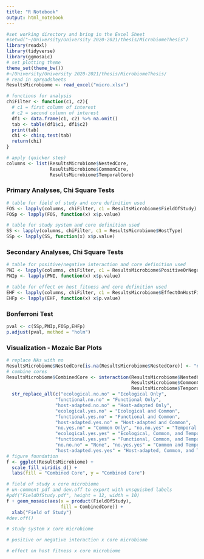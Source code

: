```yaml
---
title: "R Notebook"
output: html_notebook
---
```


```r
#set working directory and bring in the Excel Sheet
#setwd("~/University/University 2020-2021/thesis/MicrobiomeThesis")
library(readxl)
library(tidyverse)
library(ggmosaic)
# set plotting theme
theme_set(theme_bw())
#~/University/University 2020-2021/thesis/MicrobiomeThesis/
# read in spreadsheets
ResultsMicrobiome <- read_excel("micro.xlsx")
```

```r
# functions for analysis
chiFilter <- function(c1, c2){
  # c1 = first column of interest
  # c2 = second column of interest
  df1 <- data.frame(c1, c2) %>% na.omit()
  tab <- table(df1$c1, df1$c2)
  print(tab)
  chi <- chisq.test(tab)
  return(chi)
}
```

```r
# apply (quicker step)
columns <- list(ResultsMicrobiome$NestedCore,
                ResultsMicrobiome$CommonCore,
                ResultsMicrobiome$TemporalCore)
```

### Primary Analyses, Chi Square Tests
```r
# table for field of study and core definition used
FOS <- lapply(columns, chiFilter, c1 = ResultsMicrobiome$FieldOfStudy)
FOSp <- lapply(FOS, function(x) x$p.value)
```

```r
# table for study system and core definition used
SS <- lapply(columns, chiFilter, c1 = ResultsMicrobiome$HostType)
SSp <- lapply(SS, function(x) x$p.value)
```

### Secondary Analyses, Chi Square Tests
```r
# table for positive/negative interaction and core definition used
PNI <- lapply(columns, chiFilter, c1 = ResultsMicrobiome$PositiveOrNegativeInteraction)
PNIp <- lapply(PNI, function(x) x$p.value)
```

```r
# table for effect on host fitness and core definition used
EHF <- lapply(columns, chiFilter, c1 = ResultsMicrobiome$EffectOnHostFitness)
EHFp <- lapply(EHF, function(x) x$p.value)
```


### Bonferroni Test

```r
pval <- c(SSp,PNIp,FOSp,EHFp)
p.adjust(pval, method = "holm")
```

### Visualization - Mozaic Bar Plots
```r
# replace NAs with no
ResultsMicrobiome$NestedCore[is.na(ResultsMicrobiome$NestedCore)] <- "no"
# combine cores
ResultsMicrobiome$CombinedCore <- interaction(ResultsMicrobiome$NestedCore,
                                              ResultsMicrobiome$CommonCore,
                                              ResultsMicrobiome$TemporalCore) %>%
  str_replace_all(c("ecological.no.no" = "Ecological Only",
                  "functional.no.no" = "Functional Only",
                  "host-adapted.no.no" = "Host-adapted Only",
                  "ecological.yes.no" = "Ecological and Common",
                  "functional.yes.no" = "Functional and Common",
                  "host-adapted.yes.no" = "Host-adapted and Common",
                  "no.yes.no" = "Common Only", "no.no.yes" = "Temporal Only",
                  "ecological.yes.yes" = "Ecological, Common, and Temporal",
                  "functional.yes.yes" = "Functional, Common, and Temporal",
                  "no.no.no" = "None", "no.yes.yes" = "Common and Temporal",
                  "host-adapted.yes.yes" = "Host-adapted, Common, and Temporal"))
# figure foundation
f <- ggplot(ResultsMicrobiome) +
  scale_fill_viridis_d() +
  labs(fill = "Combined Core", y = "Combined Core")
```

```r
# field of study x core microbiome
# un-comment pdf and dev.off to export with unsquished labels
#pdf("FieldOfStudy.pdf", height = 12, width = 10)
f + geom_mosaic(aes(x = product(FieldOfStudy),
                    fill = CombinedCore)) +
  xlab("Field of Study")
#dev.off()
```

```r
# study system x core microbiome

```

```r
# positive or negative interaction x core microbiome

```

```r
# effect on host fitness x core microbiome

```

